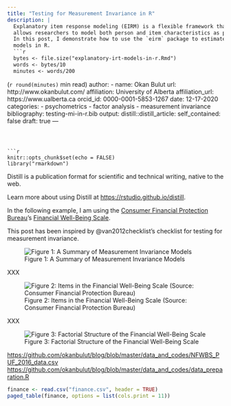 ```yaml
---
title: "Testing for Measurement Invariance in R"
description: |
  Explanatory item response modeling (EIRM) is a flexible framework that 
  allows researchers to model both person and item characteristics as predictors together. 
  In this post, I demonstrate how to use the `eirm` package to estimate explanatory IRT 
  models in R. 
  ```r
  bytes <- file.size("explanatory-irt-models-in-r.Rmd")
  words <- bytes/10
  minutes <- words/200
  ``` 
  (`r round(minutes)` min read)
author:
  - name: Okan Bulut
    url: http://www.okanbulut.com/
    affiliation: University of Alberta
    affiliation_url: https://www.ualberta.ca
    orcid_id: 0000-0001-5853-1267
date: 12-17-2020
categories:
  - psychometrics
  - factor analysis
  - measurement invariance
bibliography: testing-mi-in-r.bib
output:
  distill::distill_article:
    self_contained: false
draft: true
---
```



```r
knitr::opts_chunk$set(echo = FALSE)
library("rmarkdown")
```

Distill is a publication format for scientific and technical writing, native to the web.

Learn more about using Distill at <https://rstudio.github.io/distill>.



In the following example, I am using the [Consumer Financial Protection Bureau](https://www.consumerfinance.gov/)'s [Financial Well-Being Scale](https://www.consumerfinance.gov/consumer-tools/financial-well-being/). 



This post has been inspired by @van2012checklist's checklist for testing for measurement invariance. 


![Figure 1: A Summary of Measurement Invariance Models](mi2.jpg)


XXX


![Figure 2: Items in the Financial Well-Being Scale (Source: Consumer Financial Protection Bureau)](mi0.jpg)

XXX


![Figure 3: Factorial Structure of the Financial Well-Being Scale](mi1.jpg)



<https://github.com/okanbulut/blog/blob/master/data_and_codes/NFWBS_PUF_2016_data.csv>
<https://github.com/okanbulut/blog/blob/master/data_and_codes/data_preparation.R>


```r
finance <- read.csv("finance.csv", header = TRUE)
paged_table(finance, options = list(cols.print = 11))
```






